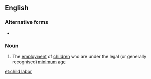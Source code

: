 ==English==

===Alternative forms===
* {{l|en|child labour}}

===Noun===
{{wikipedia}}
{{en-noun|head=[[child]] [[labor]]|-}}

# {{label|en|US}} The [[employment]] of [[children]] who are under the legal (or generally recognised) [[minimum]] [[age]]

[[et:child labor]]